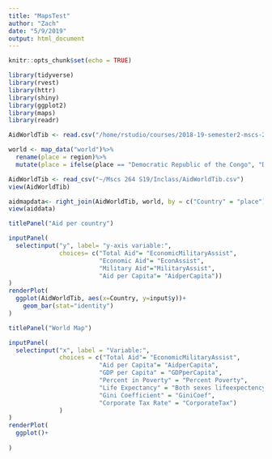 ```yaml
---
title: "MapsTest"
author: "Zach"
date: "5/9/2019"
output: html_document
---
```


```r
knitr::opts_chunk$set(echo = TRUE)
```

```r
library(tidyverse)
library(rvest)
library(httr)
library(shiny)
library(ggplot2)
library(maps)
library(readr)
```

```r
AidWorldTib <- read.csv("/home/rstudio/courses/2018-19-semester2-mscs-264/Inclass/AidWorldTib.csv")

world <- map_data("world")%>% 
  rename(place = region)%>%
  mutate(place = ifelse(place == "Democratic Republic of the Congo", "DRC", place))

AidWorldTib <- read_csv("~/Mscs 264 S19/Inclass/AidWorldTib.csv")
view(AidWorldTib)

aidmapdata<- right_join(AidWorldTib, world, by = c("Country" = "place"))
view(aiddata)

```

```r
titlePanel("Aid per country")

inputPanel(
  selectinput("y", label= "y-axis variable:",
              choices= c("Total Aid"= "EconomicMilitaryAssist",
                         "Economic Aid"= "EconAssist",
                         "Military Aid"="MilitaryAssist",
                         "Aid per Capita"= "AidperCapita"))
)
renderPlot(
  ggplot(AidWorldTib, aes(x=Country, y=input$y))+
    geom_bar(stat="identity")
)

titlePanel("World Map")

inputPanel(
  selectinput("x", label = "Variable:",
              choices = c("Total Aid"= "EconomicMilitaryAssist",
                         "Aid per Capita"= "AidperCapita",
                         "GDP per Capita" = "GDPperCapita",
                         "Percent in Poverty" = "Percent Poverty",
                         "Life Expectancy" = "Both sexes lifeexpectency (HALE)",
                         "Gini Coefficient" = "GiniCoef",
                         "Corporate Tax Rate" = "CorporateTax")
              )
)
renderPlot(
  ggplot()+
    
)


```

